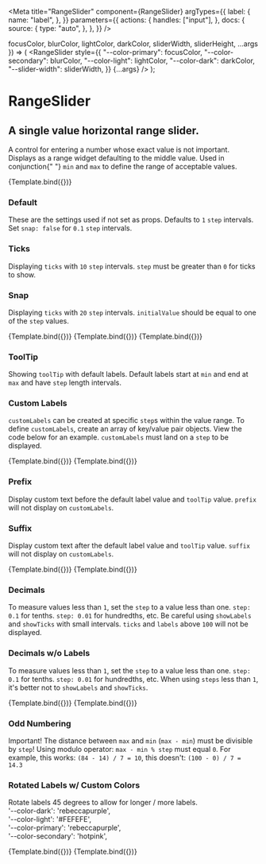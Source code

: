 
<Meta
  title="RangeSlider"
  component={RangeSlider}
  argTypes={{
    label: {
      name: "label",
    },
  }}
  parameters={{
    actions: {
      handles: ["input"],
    },
    docs: {
      source: {
        type: "auto",
      },
    },
  }}
/>

  focusColor,
  blurColor,
  lightColor,
  darkColor,
  sliderWidth,
  sliderHeight,
  ...args
}) => (
  <RangeSlider
    style={{
      "--color-primary": focusColor,
      "--color-secondary": blurColor,
      "--color-light": lightColor,
      "--color-dark": darkColor,
      "--slider-width": sliderWidth,
    }}
    {...args}
  />
);

# RangeSlider

## A single value horizontal range slider.

<p className="mdp">
  A control for entering a number whose exact value is not important. Displays
  as a range widget defaulting to the middle value. Used in conjunction{" "}
  <code>min</code> and <code>max</code> to define the range of acceptable
  values.
</p>

<Canvas>
  <Story
    name="Primary"
    argTypes={{
      label: {
        name: "difflabel",
      },
    }}
    args={{
      initialValue: 60,
      step: 20,
      snap: true,
      showTicks: true,
      showLabels: true,
      showTooltip: true,
      rotateLabels: false,
      customLabels: [],
      prefix: "Prefix ",
      suffix: " Suffix",
      wideTrack: true,
      lightColor: "",
      darkColor: "",
      focusColor: "",
      blurColor: "",
      sliderWidth: "",
    }}
  >
    {Template.bind({})}
  </Story>
</Canvas>

<ArgsTable story="Primary" />

<Box className="grid3">
  <div>
    <h3>Default</h3>
    <p>
      These are the settings used if not set as props. Defaults to <code>1</code> <code>step</code> intervals. Set <code>snap: false</code> for <code>0.1</code> <code>step</code> intervals.
    </p>
  </div>
  <div>
    <h3>Ticks</h3>
    <p>
      Displaying <code>ticks</code> with <code>10</code> <code>step</code> intervals. <code>step</code> must be greater than <code>0</code> for ticks to show.
    </p>
  </div>
  <div>
    <h3>Snap</h3>
    <p>
      Displaying <code>ticks</code> with <code>20</code> <code>step</code> intervals. <code>initialValue</code> should be equal to one of the <code>step</code> values.
    </p>
  </div>

<Canvas>
  <Story name="Default" args={{}}>
    {Template.bind({})}
  </Story>
</Canvas>

<Canvas>
  <Story
    name="Ticks"
    args={{
      step: 10,
      showTicks: true,
    }}
  >
    {Template.bind({})}
  </Story>
</Canvas>

<Canvas>
  <Story
    name="Snap"
    args={{
      initialValue: 60,
      step: 20,
      snap: true,
      showTicks: true,
    }}
  >
    {Template.bind({})}
  </Story>
</Canvas>

</Box>

<Box className="grid2">
  <div>
    <h3>ToolTip</h3>
    <p>
      Showing <code>toolTip</code> with default labels. Default labels start at <code>min</code> and end at <code>max</code> and have <code>step</code> length intervals.
    </p>
  </div>
  <div>
    <h3>Custom Labels</h3>
    <p>
      <code>customLabels</code> can be created at specific <code>step</code>s within the value range. To define <code>customLabels</code>, create an array of key/value pair objects. View the code below for an example. <span className="strong"><code>customLabels</code> must land on a <code>step</code></span> to be displayed.
    </p>
  </div>

<Canvas>
  <Story
    name="ToolTip"
    args={{
      step: 10,
      showLabels: true,
      showTicks: true,
      showTooltip: true,
    }}
  >
    {Template.bind({})}
  </Story>
</Canvas>

<Canvas>
  <Story
    name="Custom Labels"
    args={{
      step: 10,
      snap: true,
      showLabels: true,
      showTicks: true,
      showTooltip: true,
      customLabels: [{ 0: "low" }, { 50: "medium" }, { 100: "high" }],
    }}
  >
    {Template.bind({})}
  </Story>
</Canvas>

</Box>

<Box className="grid2">
  <div>
    <h3>Prefix</h3>
    <p>
      Display custom text before the default label value and <code>toolTip</code> value. <code>prefix</code> <span className="strong">will not</span> display on <code>customLabels</code>.
    </p>
  </div>
  <div>
    <h3>Suffix</h3>
    <p>
      Display custom text after the default label value and <code>toolTip</code> value. <code>suffix</code> <span className="strong"> will not</span> display on <code>customLabels</code>.
    </p>
  </div>

<Canvas>
  <Story
    name="Prefix"
    args={{
      initialValue: 40,
      snap: false,
      step: 20,
      showLabels: true,
      showTicks: true,
      showTooltip: true,
      prefix: "$",
    }}
  >
    {Template.bind({})}
  </Story>
</Canvas>

<Canvas>
  <Story
    name="Suffix"
    args={{
      initialValue: 40,
      step: 20,
      showLabels: true,
      showTicks: true,
      showTooltip: true,
      suffix: " lbs",
    }}
  >
    {Template.bind({})}
  </Story>
</Canvas>

</Box>

<Box className="grid2">
  <div>
    <h3>Decimals</h3>
    <p>
      To measure values less than <code>1</code>, set the <code>step</code> to a value less than one. <code>step: 0.1</code> for tenths. <code>step: 0.01</code> for hundredths, etc. Be careful using <code>showLabels</code> and <code>showTicks</code> with small intervals. <code>ticks</code> and <code>labels</code> above <code>100</code> will not be displayed.
    </p>
  </div>
  <div>
    <h3>Decimals w/o Labels</h3>
    <p>
      To measure values less than <code>1</code>, set the <code>step</code> to a value less than one. <code>step: 0.1</code> for tenths. <code>step: 0.01</code> for hundredths, etc. When using <code>steps</code> less than <code>1</code>, it's better not to <code>showLabels</code> and <code>showTicks</code>.
    </p>
  </div>

<Canvas>
  <Story
    name="Decimals"
    args={{
      initialValue: 1.12,
      min: 1,
      max: 1.24,
      step: 0.03,
      snap: false,
      customLabels: [],
      showTicks: true,
      showLabels: true,
      showTooltip: true,
      rotateLabels: false,
      wideTrack: true,
    }}
  >
    {Template.bind({})}
  </Story>
</Canvas>

<Canvas>
  <Story
    name="Decimals w/o Labels"
    args={{
      initialValue: 6.74,
      min: 1.24,
      max: 12.24,
      step: 0,
      snap: false,
      customLabels: [],
      showTicks: true,
      showLabels: false,
      showTooltip: true,
      rotateLabels: false,
      wideTrack: true,
    }}
  >
    {Template.bind({})}
  </Story>
</Canvas>

</Box>

<Box className="grid2">
  <div>
    <h3>Odd Numbering</h3>
    <p>
      <span className="strong">Important! </span>The distance between <code>max</code> and <code>min</code> (<code>max - min</code>) must be divisible by <code>step</code>! Using modulo operator: <code>max - min % step</code> must equal <code>0</code>. For example, this works: <code>(84 - 14) / 7 = 10</code>, this doesn't: <code>(100 - 0) / 7 = 14.3</code>
    </p>
  </div>
  <div>
    <h3>Rotated Labels w/ Custom Colors</h3>
    <p>
      Rotate labels 45 degrees to allow for longer / more labels. <br />
      '--color-dark': 'rebeccapurple',<br />
    '--color-light': '#FEFEFE',<br />
    '--color-primary': 'rebeccapurple',<br />
    '--color-secondary': 'hotpink',
    </p>
  </div>

<Canvas>
  <Story
    name="Odd Numbering"
    args={{
      initialValue: 42,
      min: 14,
      max: 84,
      step: 7,
      showTicks: true,
      snap: true,
      customLabels: [],
      showLabels: true,
      showTooltip: true,
      prefix: "",
      suffix: "",
      rotateLabels: false,
      wideTrack: true,
    }}
  >
    {Template.bind({})}
  </Story>
</Canvas>

<Canvas>
  <Story
    name="Roatated Labels"
    args={{
      initialValue: 6000000,
      min: 1000000,
      max: 10000000,
      step: 1000000,
      snap: false,
      customLabels: [],
      prefix: "$",
      showTicks: true,
      showLabels: true,
      showTooltip: true,
      rotateLabels: true,
      wideTrack: true,
      focusColor: "rebeccapurple",
      blurColor: "hotpink",
      lightColor: "#FEFEFE",
      darkColor: "rebeccapurple",
    }}
  >
    {Template.bind({})}
  </Story>
</Canvas>

</Box>

